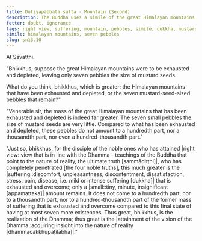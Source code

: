 ```yaml
---
title: Dutiyapabbata sutta - Mountain (Second)
description: The Buddha uses a simile of the great Himalayan mountains that have been exhausted and depleted to illustrate the extent of suffering that is exhausted and overcome by a disciple of the noble ones who has attained right view.
fetter: doubt, ignorance
tags: right view, suffering, mountain, pebbles, simile, dukkha, mustard seeds, Himalayas, sn, sn12-21, sn13
simile: himalayan mountains, seven pebbles
slug: sn13.10
---
```


At Sāvatthi.

"Bhikkhus, suppose the great Himalayan mountains were to be exhausted and depleted, leaving only seven pebbles the size of mustard seeds.

What do you think, bhikkhus, which is greater: the Himalayan mountains that have been exhausted and depleted, or the seven mustard-seed-sized pebbles that remain?"

"Venerable sir, the mass of the great Himalayan mountains that has been exhausted and depleted is indeed far greater. The seven small pebbles the size of mustard seeds are very little. Compared to what has been exhausted and depleted, these pebbles do not amount to a hundredth part, nor a thousandth part, nor even a hundred-thousandth part."

"Just so, bhikkhus, for the disciple of the noble ones who has attained |right view::view that is in line with the Dhamma - teachings of the Buddha that point to the nature of reality, the ultimate truth [sammādiṭṭhi]|, who has completely penetrated [the four noble truths], this much greater is the |suffering::discomfort, unpleasantness, discontentment, dissatisfaction, stress, pain, disease, i.e. mild or intense suffering [dukkha]| that is exhausted and overcome; only a |small::tiny, minute, insignificant [appamattaka]| amount remains. It does not come to a hundredth part, nor to a thousandth part, nor to a hundred-thousandth part of the former mass of suffering that is exhausted and overcome compared to this final state of having at most seven more existences. Thus great, bhikkhus, is the realization of the Dhamma; thus great is the |attainment of the vision of the Dhamma::acquiring insight into the nature of reality [dhammacakkhupaṭilābha]|."